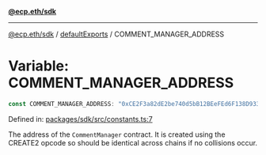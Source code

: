 [**@ecp.eth/sdk**](../../index.mdx)

***

[@ecp.eth/sdk](/sdk-reference/index.mdx) / [defaultExports](/sdk-reference/defaultExports/index.mdx) / COMMENT\_MANAGER\_ADDRESS

# Variable: COMMENT\_MANAGER\_ADDRESS

```ts
const COMMENT_MANAGER_ADDRESS: "0xCE2F3a82dE2be740d5bB12BEeFEd6F138D933ED1";
```

Defined in: [packages/sdk/src/constants.ts:7](https://github.com/ecp-eth/comments-monorepo/blob/main/packages/sdk/src/constants.ts#L7)

The address of the `CommentManager` contract.
It is created using the CREATE2 opcode so should be identical across chains if no collisions occur.

